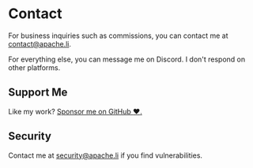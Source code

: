 
# Contact

For business inquiries such as commissions, you can contact me at contact@apache.li.

For everything else, you can message me on Discord. I don't respond on other
platforms.

## Support Me

Like my work? [Sponsor me on GitHub :heart:.](https://github.com/sponsors/apacheli)

## Security

Contact me at security@apache.li if you find vulnerabilities.
